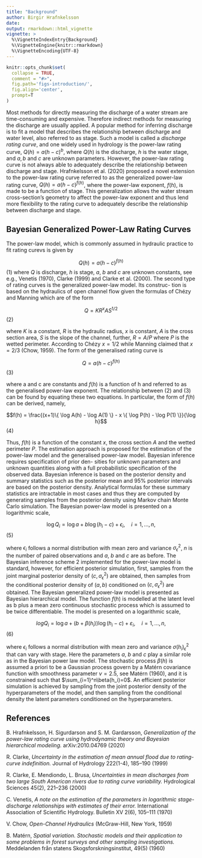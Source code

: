 ```yaml
---
title: "Background"
author: Birgir Hrafnkelsson
date:
output: rmarkdown::html_vignette
vignette: >
  %\VignetteIndexEntry{Background}
  %\VignetteEngine{knitr::rmarkdown}
  %\VignetteEncoding{UTF-8}
---
```


```r
knitr::opts_chunk$set(
  collapse = TRUE,
  comment = "#>",
  fig.path='figs-introduction/',
  fig.align='center',
  prompt=T
)
```
Most methods for directly measuring the discharge of a water stream are time-consuming and expensive. Therefore indirect methods for measuring the discharge are usually applied. A popular method for inferring discharge is to fit a model that describes the relationship between discharge and water level, also referred to as stage. Such a model is called a _discharge rating curve_, and one widely used in hydrology is the power-law rating curve, $Q(h)=a(h-c)^b$, where $Q(h)$ is the discharge, $h$ is the water stage, and $a,b$ and $c$ are unknown parameters. However, the power-law rating curve is not always able to adequately describe the relationship between discharge and stage. Hrafnkelsson et al. (2020) proposed a novel extension to the power-law rating curve referred to as the generalized power-law rating curve, $Q(h)=a(h-c)^{f(h)}$, where the power-law exponent, $f(h)$, is made to be a function of stage. This generalization allows the water stream cross-section's geometry to affect the power-law exponent and thus lend more flexibility to the rating curve to adequately describe the relationship between discharge and stage.

## Bayesian Generalized Power-Law Rating Curves

The power-law model, which is commonly assumed in hydraulic practice to fit rating curevs is given by

$$Q(h) = a(h-c)^{f(h)}$$ (1)
where $Q$ is discharge, $h$ is stage, $a$, $b$ and $c$ are unknown constants, see e.g., Venetis (1970), Clarke (1999) and Clarke et al. (2000).
The second type of rating curves is the generalized power-law model. Its construc- tion is based on the hydraulics of open channel flow given the formulas of Chézy and Manning which are of the form

$$Q = KR^{x}AS^{1/2}$$ (2)

where $K$ is a constant, $R$ is the hydraulic radius, $x$ is constant, $A$ is the cross section area, $S$ is the slope of the channel, further, $R = A/P$ where $P$ is the wetted perimeter. According to Chézy $x = 1/2$ while Manning claimed that $x = 2/3$ (Chow, 1959). The form of the generalised rating curve is

$$Q = a(h − c)^{f(h)}$$ (3)

where a and c are constants and $f(h)$ is a function of h and referred to as the generalised power-law exponent. The relationship between (2) and (3) can be found by equating these two equations. In particular, the form of $f(h)$ can be derived, namely,

$$f(h) = \frac{(x+1)\{ \log A(h) - \log A(1) \}  - x \{ \log P(h) - \log P(1)  \}}{\log h}$$ (4)

Thus, $f(h)$ is a function of the constant $x$, the cross section $A$ and the wetted perimeter $P$.
The estimation approach is proposed for the estimation of the power-law model and the generalised power-law model. Bayesian inference requires specification of prior den- sities for unknown parameters and unknown quantities along with a full probabilistic specification of the observed data. Bayesian inference is based on the posterior density and summary statistics such as the posterior mean and 95% posterior intervals are based on the posterior density. Analytical formulas for these summary statistics are intractable in most cases and thus they are computed by generating samples from the posterior density using Markov chain Monte Carlo simulation. The Bayesian power-law model is presented on a logarithmic scale,

$$\log Q_i = \log a + b \log(h_i -c) + \epsilon_i, \quad i = 1,...,n,$$ (5)


where $\epsilon_i$ follows a normal distribution with mean zero and variance $\sigma_{\epsilon}^2$, $n$ is the number of paired observations and $a$, $b$ and $c$ are as before. The Bayesian inference scheme 2 implemented for the power-law model is standard, however, for efficient posterior simulation, first, samples from the joint marginal posterior density of $(c, \sigma_{\epsilon}^2)$ are obtained, then samples from the conditional posterior density of $(a, b)$ conditioned on $(c, \sigma_{\epsilon}^2)$ are obtained.
The Bayesian generalized power-law model is presented as Bayesian hierarchical model. The function $f(h)$ is modelled at the latent level as b plus a mean zero continuous stochastic process which is assumed to be twice differentiable. The model is presented on a logarithmic scale,

$$log Q_i = \log a + (b + \beta(h_i)) \log(h_i -c) + \varepsilon_i, \quad i = 1,...,n,$$ (6)

where $\epsilon_i$ follows a normal distribution with mean zero and variance $\sigma(h_i)_{\epsilon}^2$ that can vary with stage. Here the parameters $a$, $b$ and $c$ play a similar role as in the Bayesian power law model. The stochastic process $\beta(h)$ is assumed a priori to be a Gaussian process govern by a Matérn covariance function with smoothness parameter $\nu = 2.5$, see Matérn (1960), and it is constrained such that $\sum_{i=1}^n\beta(h_i)=0$. An efficient posterior simulation is achieved by sampling from the joint posterior density of the hyperparameters of the model, and then sampling from the conditional density the latent parameters conditioned on the hyperparameters.


\vspace{12pt}

## References


B. Hrafnkelsson, H. Sigurdarson and S. M. Gardarsson, *Generalization of the power-law rating curve using hydrodynamic theory and Bayesian hierarchical modeling.*	arXiv:2010.04769 (2020)

R. Clarke, *Uncertainty in the estimation of mean annual flood due to rating-curve indefinition.* Journal of Hydrology 222(1-4), 185–190 (1999)

R. Clarke, E. Mendiondo, L. Brusa, *Uncertainties in mean discharges from two large South American rivers due to rating curve variability.* Hydrological Sciences 45(2), 221–236 (2000)

C. Venetis, *A note on the estimation of the parameters in logarithmic stage-discharge relationships with estimates of their error.* International Association of Scientific Hydrology. Bulletin XV 2(6), 105–111 (1970)

V. Chow, *Open-Channel Hydraulics* (McGraw-Hill, New York, 1959)

B. Matérn, *Spatial variation. Stochastic models and their application to some problems in forest surveys and other sampling investigations.* Meddelanden från statens Skogsforskningsinstitut, 49(5) (1960)

